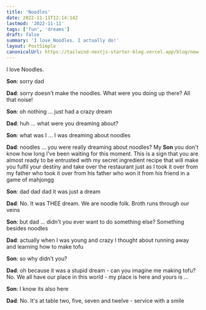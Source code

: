 ```yaml
---
title: 'Noodles'
date: 2022-11-11T12:14:14Z
lastmod: '2022-11-11'
tags: ['fun', 'dreams']
draft: false
summary: 'I love Noodles. I actually do!'
layout: PostSimple
canonicalUrl: https://tailwind-nextjs-starter-blog.vercel.app/blog/new-features-in-v1/
---
```


I love Noodles.

**Son**: sorry dad

**Dad**: sorry doesn't make the noodles. What were you doing up there? All that noise!

**Son**: oh nothing … just had a crazy dream

**Dad**: huh ... what were you dreaming about?

**Son**: what was I … I was dreaming about noodles

**Dad**: noodles … you were really dreaming about noodles? My **Son** you don't know how long I've been waiting for this moment. This is a sign that you are almost ready to be entrusted with my secret ingredient recipe that will make you fulfil your destiny and take over the restaurant just as I took it over from my father who took it over from his father who won it from his friend in a game of mahjongg

**Son**: dad dad dad it was just a dream

**Dad**: No. It was THEE dream. We are noodle folk. Broth runs through our veins

**Son**: but dad ... didn't you ever want to do something else? Something besides noodles

**Dad**: actually when I was young and crazy I thought about running away and learning how to make tofu

**Son**: so why didn't you?

**Dad**: oh because it was a stupid dream - can you imagine me making tofu? No. We all have our place in this world - my place is here and yours is …

**Son**: I know its also here

**Dad**: No. It's at table two, five, seven and twelve - service with a smile